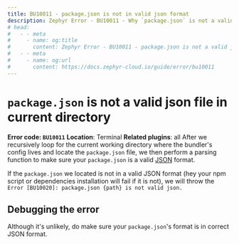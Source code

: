 ```yaml
---
title: BU10011 - package.json is not in valid json format
description: Zephyr Error - BU10011 - Why `package.json` is not a valid json file in current context or directory will cause error and how to trouble shoot it.
# head: 
#   - - meta
#     - name: og:title
#       content: Zephyr Error - BU10011 - package.json is not a valid json file
#   - - meta
#     - name: og:url 
#       content: https://docs.zephyr-cloud.io/guide/error/bu10011
---
```


# `package.json` is not a valid json file in current directory 

**Error code: `BU10011`**
**Location**: Terminal 
**Related plugins**: all
After we recursively loop for the current working directory where the bundler's config lives and locate the `package.json` file, we then perform a parsing function to make sure your `package.json` is a valid [JSON](https://www.json.org/json-en.html) format. 

If the `package.json` we located is not in a valid JSON format (hey your npm script or dependencies installation will fail if it is not), we will throw the `Error [BU10020]: package.json {path} is not valid json.`


## Debugging the error 

Although it's unlikely, do make sure your `package.json`'s format is in correct JSON format. 



